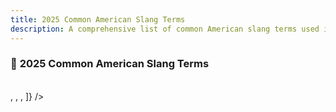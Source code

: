 ```yaml
---
title: 2025 Common American Slang Terms
description: A comprehensive list of common American slang terms used in 2025, including their meanings and example sentences. 
---
```



### 📅 **2025 Common American Slang Terms**


<br />
<Pagination
  pages={[<Page1 key={1}/>, <Page2 key={2}/>, <Page3 key={3}/>, <Page4 key={4}/>]}
/>